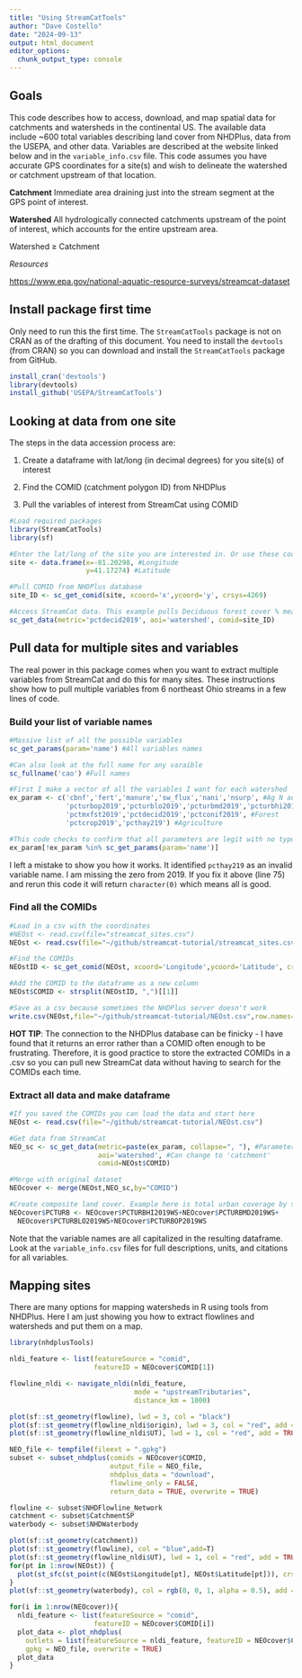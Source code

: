 ```yaml
---
title: "Using StreamCatTools"
author: "Dave Costello"
date: "2024-09-13"
output: html_document
editor_options: 
  chunk_output_type: console
---
```


## Goals

This code describes how to access, download, and map spatial data for catchments and watersheds in the continental US. The available data include \~600 total variables describing land cover from NHDPlus, data from the USEPA, and other data. Variables are described at the website linked below and in the `variable_info.csv` file. This code assumes you have accurate GPS coordinates for a site(s) and wish to delineate the watershed or catchment upstream of that location.

**Catchment** Immediate area draining just into the stream segment at the GPS point of interest.

**Watershed** All hydrologically connected catchments upstream of the point of interest, which accounts for the entire upstream area.

Watershed ≥ Catchment

*Resources*

<https://www.epa.gov/national-aquatic-resource-surveys/streamcat-dataset>

## Install package first time

Only need to run this the first time. The `StreamCatTools` package is not on CRAN as of the drafting of this document. You need to install the `devtools` (from CRAN) so you can download and install the `StreamCatTools` package from GitHub.

```r
install_cran('devtools')
library(devtools)
install_github('USEPA/StreamCatTools')
```

## Looking at data from one site

The steps in the data accession process are:

1.  Create a dataframe with lat/long (in decimal degrees) for you site(s) of interest

2.  Find the COMID (catchment polygon ID) from NHDPlus

3.  Pull the variables of interest from StreamCat using COMID

```r
#Load required packages
library(StreamCatTools)
library(sf)

#Enter the lat/long of the site you are interested in. Or use these coordinates (Mahoning at Jennings). Coordinates must be stored as a dataframe.
site <- data.frame(x=-81.20298, #Longitude
                   y=41.17274) #Latitude 

#Pull COMID from NHDPlus database
site_ID <- sc_get_comid(site, xcoord='x',ycoord='y', crsys=4269)

#Access StreamCat data. This example pulls Deciduous forest cover % measured in 2019
sc_get_data(metric='pctdecid2019', aoi='watershed', comid=site_ID)

```

## Pull data for multiple sites and variables

The real power in this package comes when you want to extract multiple variables from StreamCat and do this for many sites. These instructions show how to pull multiple variables from 6 northeast Ohio streams in a few lines of code.

### Build your list of variable names

```r
#Massive list of all the possible variables
sc_get_params(param='name') #All variables names

#Can also look at the full name for any varaible
sc_fullname('cao') #Full names

#First I make a vector of all the variables I want for each watershed
ex_param <- c('cbnf','fert','manure','sw_flux','nani','nsurp', #Ag N additions
              'pcturbop2019','pcturblo2019','pcturbmd2019','pcturbhi2019','rddens','pctimp2019', #Urban cover
              'pctmxfst2019','pctdecid2019','pctconif2019', #Forest
              'pctcrop2019','pcthay219') #Agriculture

#This code checks to confirm that all parameters are legit with no typos
ex_param[!ex_param %in% sc_get_params(param='name')] 
```

I left a mistake to show you how it works. It identified `pcthay219` as an invalid variable name. I am missing the zero from 2019. If you fix it above (line 75) and rerun this code it will return `character(0)` which means all is good.

### Find all the COMIDs

```r
#Load in a csv with the coordinates
#NEOst <- read.csv(file="streamcat_sites.csv")
NEOst <- read.csv(file="~/github/streamcat-tutorial/streamcat_sites.csv")

#Find the COMIDs
NEOstID <- sc_get_comid(NEOst, xcoord='Longitude',ycoord='Latitude', crsys=4269)

#Add the COMID to the dataframe as a new column
NEOst$COMID <- strsplit(NEOstID, ",")[[1]]

#Save as a csv because sometimes the NHDPlus server doesn't work
write.csv(NEOst,file="~/github/streamcat-tutorial/NEOst.csv",row.names=F) 
```

**HOT TIP**: The connection to the NHDPlus database can be finicky - I have found that it returns an error rather than a COMID often enough to be frustrating. Therefore, it is good practice to store the extracted COMIDs in a .csv so you can pull new StreamCat data without having to search for the COMIDs each time.

### Extract all data and make dataframe
```r
#If you saved the COMIDs you can load the data and start here
NEOst <- read.csv(file="~/github/streamcat-tutorial/NEOst.csv")

#Get data from StreamCat
NEO_sc <- sc_get_data(metric=paste(ex_param, collapse=", "), #Parameters must be single character string achieve with this paste code
                      aoi='watershed', #Can change to 'catchment'
                      comid=NEOst$COMID)

#Merge with original dataset
NEOcover <- merge(NEOst,NEO_sc,by="COMID")

#Create composite land cover. Example here is total urban coverage by summing low, medium, high intensity, and open urban land.
NEOcover$PCTURB <- NEOcover$PCTURBHI2019WS+NEOcover$PCTURBMD2019WS+
  NEOcover$PCTURBLO2019WS+NEOcover$PCTURBOP2019WS


```

Note that the variable names are all capitalized in the resulting dataframe. Look at the `variable_info.csv` files for full descriptions, units, and citations for all variables.

## Mapping sites
There are many options for mapping watersheds in R using tools from NHDPlus. Here I am just showing you how to extract flowlines and watersheds and put them on a map.

```r
library(nhdplusTools)

nldi_feature <- list(featureSource = "comid", 
                     featureID = NEOcover$COMID[1])

flowline_nldi <- navigate_nldi(nldi_feature, 
                               mode = "upstreamTributaries", 
                               distance_km = 1000)

plot(sf::st_geometry(flowline), lwd = 3, col = "black")
plot(sf::st_geometry(flowline_nldi$origin), lwd = 3, col = "red", add = TRUE)
plot(sf::st_geometry(flowline_nldi$UT), lwd = 1, col = "red", add = TRUE)

NEO_file <- tempfile(fileext = ".gpkg")
subset <- subset_nhdplus(comids = NEOcover$COMID,
                         output_file = NEO_file,
                         nhdplus_data = "download", 
                         flowline_only = FALSE,
                         return_data = TRUE, overwrite = TRUE)

flowline <- subset$NHDFlowline_Network
catchment <- subset$CatchmentSP
waterbody <- subset$NHDWaterbody

plot(sf::st_geometry(catchment))
plot(sf::st_geometry(flowline), col = "blue",add=T)
plot(sf::st_geometry(flowline_nldi$UT), lwd = 1, col = "red", add = TRUE)
for(pt in 1:nrow(NEOst)) {
  plot(st_sfc(st_point(c(NEOst$Longitude[pt], NEOst$Latitude[pt])), crs = 4269), cex = 1, lwd = 2, col = "red", add = TRUE)
}
plot(sf::st_geometry(waterbody), col = rgb(0, 0, 1, alpha = 0.5), add = TRUE)

for(i in 1:nrow(NEOcover)){
  nldi_feature <- list(featureSource = "comid", 
                     featureID = NEOcover$COMID[i])
  plot_data <- plot_nhdplus(
    outlets = list(featureSource = nldi_feature, featureID = NEOcover$COMID[i]), 
    gpkg = NEO_file, overwrite = TRUE)
  plot_data
}

```
